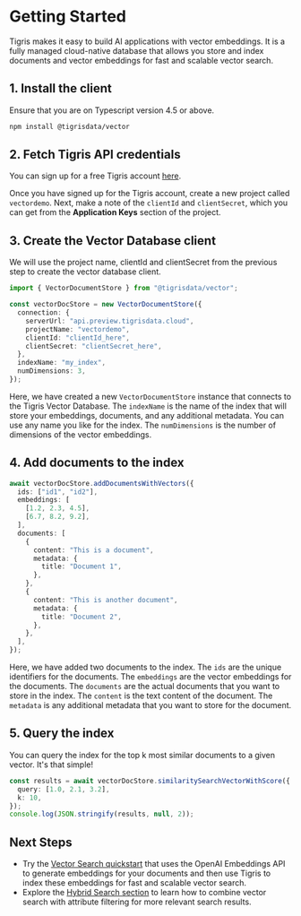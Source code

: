 
# Getting Started

Tigris makes it easy to build AI applications with vector embeddings. It is a fully
managed cloud-native database that allows you store and index documents and vector
embeddings for fast and scalable vector search.

## 1. Install the client

Ensure that you are on Typescript version 4.5 or above.

```bash
npm install @tigrisdata/vector
```

## 2. Fetch Tigris API credentials

You can sign up for a free Tigris account <a href={tigrisConfig.signupUrl}>here</a>.

Once you have signed up for the Tigris account, create a new project
called `vectordemo`. Next, make a note of the `clientId` and `clientSecret`,
which you can get from the **Application Keys** section of the project.

## 3. Create the Vector Database client

We will use the project name, clientId and clientSecret from the previous step to
create the vector database client.

```ts
import { VectorDocumentStore } from "@tigrisdata/vector";

const vectorDocStore = new VectorDocumentStore({
  connection: {
    serverUrl: "api.preview.tigrisdata.cloud",
    projectName: "vectordemo",
    clientId: "clientId_here",
    clientSecret: "clientSecret_here",
  },
  indexName: "my_index",
  numDimensions: 3,
});
```

Here, we have created a new `VectorDocumentStore` instance that connects to the
Tigris Vector Database. The `indexName` is the name of the index that will
store your embeddings, documents, and any additional metadata. You can use any
name you like for the index. The `numDimensions` is the number of dimensions of
the vector embeddings.

## 4. Add documents to the index

```ts
await vectorDocStore.addDocumentsWithVectors({
  ids: ["id1", "id2"],
  embeddings: [
    [1.2, 2.3, 4.5],
    [6.7, 8.2, 9.2],
  ],
  documents: [
    {
      content: "This is a document",
      metadata: {
        title: "Document 1",
      },
    },
    {
      content: "This is another document",
      metadata: {
        title: "Document 2",
      },
    },
  ],
});
```

Here, we have added two documents to the index. The `ids` are the unique identifiers
for the documents. The `embeddings` are the vector embeddings for the documents. The
`documents` are the actual documents that you want to store in the index. The `content`
is the text content of the document. The `metadata` is any additional metadata that
you want to store for the document.

## 5. Query the index

You can query the index for the top k most similar documents to a given vector. It's
that simple!

```ts
const results = await vectorDocStore.similaritySearchVectorWithScore({
  query: [1.0, 2.1, 3.2],
  k: 10,
});
console.log(JSON.stringify(results, null, 2));
```

## Next Steps

- Try the [Vector Search quickstart](../../../quickstarts/quickstart-vector-search)
  that uses the OpenAI Embeddings API to generate embeddings for your documents
  and then use Tigris to index these embeddings for fast and scalable vector search.
- Explore the [Hybrid Search section](../hybrid-search) to learn how to combine
  vector search with attribute filtering for more relevant search results.
